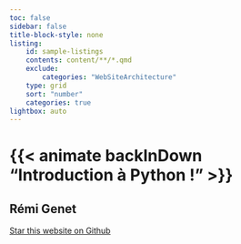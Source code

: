 ```yaml
---
toc: false
sidebar: false
title-block-style: none
listing:
    id: sample-listings
    contents: content/**/*.qmd
    exclude:
        categories: "WebSiteArchitecture"
    type: grid
    sort: "number"
    categories: true
lightbox: auto
---
```



# {{< animate backInDown "Introduction à Python !" >}} 

## Rémi Genet

```{=html}
<a class="github-button" href="https://github.com/remigenet/Introduction-Python" data-icon="octicon-star" data-size="large" data-show-count="true" aria-label="Star this website on Github">Star this website on Github</a><script async defer src="https://buttons.github.io/buttons.js"></script>
```

